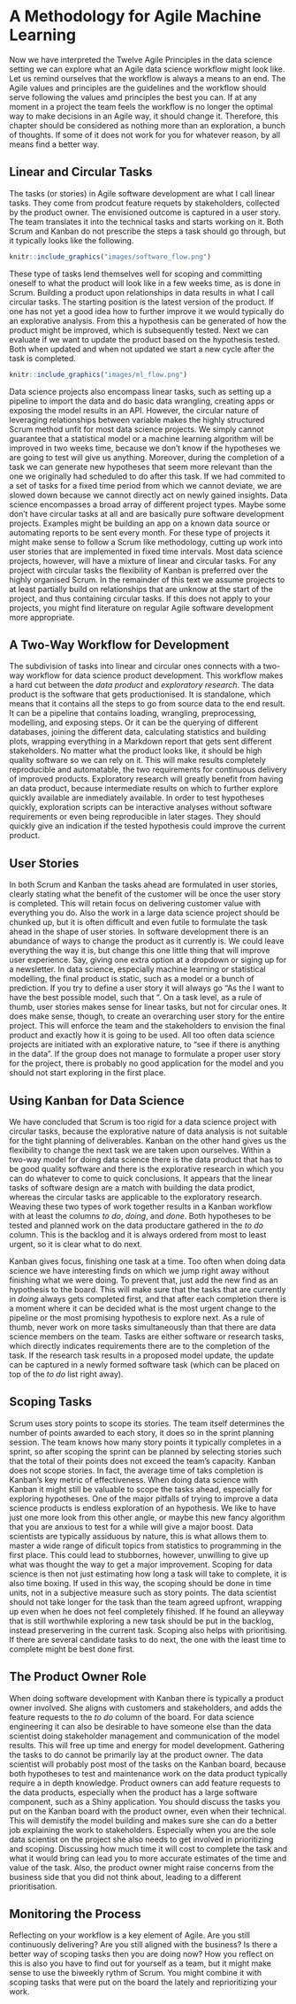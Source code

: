 # A Methodology for Agile Machine Learning

Now we have interpreted the Twelve Agile Principles in the data science setting we can explore what an Agile data science workflow might look like. Let us remind ourselves that the workflow is always a means to an end. The Agile values and principles are the guidelines and the workflow should serve following the values amd principles the best you can. If at any moment in a project the team feels the workflow is no longer the optimal way to make decisions in an Agile way, it should change it. Therefore, this chapter should be considered as nothing more than an exploration, a bunch of thoughts. If some of it does not work for you for whatever reason, by all means find a better way.

## Linear and Circular Tasks

The tasks (or stories) in Agile software development are what I call linear tasks. They come from prodcut feature requets by stakeholders, collected by the product owner. The envisioned outcome is captured in a user story. The team translates it into the technical tasks and starts working on it. Both Scrum and Kanban do not prescribe the steps a task should go through, but it typically looks like the following.

```r
knitr::include_graphics("images/software_flow.png")
```
These type of tasks lend themselves well for scoping and committing oneself to what the product will look like in a few weeks time, as is done in Scrum. Building a product upon relationships in data results in what I call circular tasks. The starting position is the latest version of the product. If one has not yet a good idea how to further improve it we would typically do an explorative analysis. From this a hypothesis can be generated of how the product might be improved, which is subsequently tested. Next we can evaluate if we want to update the product based on the hypothesis tested. Both when updated and when not updated we start a new cycle after the task is completed.

```r
knitr::include_graphics("images/ml_flow.png")
```
Data science projects also encompass linear tasks, such as setting up a pipeline to import the data and do basic data wrangling, creating apps or exposing the model results in an API. However, the circular nature of leveraging relationships between variable makes the highly structured Scrum method unfit for most data science projects. We simply cannot guarantee that a statistical model or a machine learning algorithm will be improved in two weeks time, because we don't know if the hypotheses we are going to test will give us anything. Moreover, during the completion of a task we can generate new hypotheses that seem more relevant than the one we originally had scheduled to do after this task. If we had commited to a set of tasks for a fixed time period from which we cannot deviate, we are slowed down because we cannot directly act on newly gained insights. Data science encompasses a broad array of different project types. Maybe some don't have circular tasks at all and are basically pure software development projects. Examples might be building an app on a known data source or automating reports to be sent every month. For these type of projects it might make sense to follow a Scrum like methodology, cutting up work into user stories that are implemented in fixed time intervals. Most data science projects, however, will have a mixture of linear and circular tasks. For any project with circular tasks the flexibility of Kanban is preferred over the highly organised Scrum. In the remainder of this text we assume projects to at least partially build on relationships that are unknow at the start of the project, and thus containing circular tasks. If this does not apply to your projects, you might find literature on regular Agile software development more appropriate.

## A Two-Way Workflow for Development

The subdivision of tasks into linear and circular ones connects with a two-way workflow for data science product development. This workflow makes a hard cut between the *data product* and *exploratory research*. The data product is the software that gets productionised. It is standalone, which means that it contains all the steps to go from source data to the end result. It can be a pipeline that contains loading, wrangling, preprocessing, modelling, and exposing steps. Or it can be the querying of different databases, joining the different data, calculating statistics and building plots, wrapping everything in a Markdown report that gets sent different stakeholders. No matter what the product looks like, it should be high quality software so we can rely on it. This will make results completely reproducible and automatable, the two requirements for continuous delivery of improved products. Exploratory research will greatly benefit from having an data product, because intermediate results on which to further explore quickly available are inmediately available. In order to test hypotheses quickly, exploration scripts can be interactive analyses without software requirements or even being reproducible in later stages. They should quickly give an indication if the tested hypothesis could improve the current product.

## User Stories

In both Scrum and Kanban the tasks ahead are formulated in user stories, clearly stating what the benefit of the customer will be once the user story is completed. This will retain focus on delivering customer value with everything you do. Also the work in a large data science project should be chunked up, but it is often difficult and even futile to formulate the task ahead in the shape of user stories. In software development there is an abundance of ways to change the product as it currently is. We could leave everything the way it is, but change this one little thing that will improve user experience. Say, giving one extra option at a dropdown or siging up for a newsletter. In data science, especially machine learning or statistical modelling, the final product is static, such as a model or a bunch of prediction. If you try to define a user story it will always go "As the <user of the model> I want to have the best possible model, such that <application of the model>". On a task level, as a rule of thumb, user stories makes sense for linear tasks, but not for circular ones. It does make sense, though, to create an overarching user story for the entire project. This will enforce the team and the stakeholders to envision the final product and exactly how it is going to be used. All too often data science projects are initiated with an explorative nature, to "see if there is anything in the data". If the group does not manage to formulate a proper user story for the project, there is probably no good application for the model and you should not start exploring in the first place.

## Using Kanban for Data Science

We have concluded that Scrum is too rigid for a data science project with circular tasks, because the explorative nature of data analysis is not suitable for the tight planning of deliverables. Kanban on the other hand gives us the flexibility to change the next task we are taken upon ourselves. Within a two-way model for doing data science there is the data product that has to be good quality software and there is the explorative research in which you can do whatever to come to quick conclusions. It appears that the linear tasks of software design are a match with building the data prodict, whereas the circular tasks are applicable to the exploratory research. Weaving these two types of work together results in a Kanban workflow with at least the columns *to do*, *doing*, and *done*. Both hypotheses to be tested and planned work on the data productare gathered in the *to do* column. This is the backlog and it is always ordered from most to least urgent, so it is clear what to do next. 

Kanban gives focus, finishing one task at a time. Too often when doing data science we have interesting finds on which we jump right away without finishing what we were doing. To prevent that, just add the new find as an hypothesis to the board. This will make sure that the tasks that are currently in *doing* always gets completed first, and that after each completion there is a moment where it can be decided what is the most urgent change to the pipeline or the most promising hypothesis to explore next. As a rule of thumb, never work on more tasks simultaneously than that there are data science members on the team. Tasks are either software or research tasks, which directly indicates requirements there are to the completion of the task. If the research task results in a proposed model update, the update can be captured in a newly formed software task (which can be placed on top of the *to do* list right away).

## Scoping Tasks

Scrum uses story points to scope its stories. The team itself determines the number of points awarded to each story, it does so in the sprint planning session. The team knows how many story points it typically completes in a sprint, so after scoping the sprint can be planned by selecting stories such that the total of their points does not exceed the team's capacity. Kanban does not scope stories. In fact, the average time of taks completion is Kanban's key metric of effectiveness. When doing data science with Kanban it might still be valuable to scope the tasks ahead, especially for exploring hypotheses. One of the major pitfalls of trying to improve a data science products is endless exploration of an hypothesis. We like to have just one more look from this other angle, or maybe this new fancy algorithm that you are anxious to test for a while will give a major boost. Data scientists are typically assiduous by nature, this is what allows them to master a wide range of dificult topics from statistics to programming in the first place. This could lead to stubbornes, however, unwilling to give up what was thought the way to get a major improvement. Scoping for data science is then not just estimating how long a task will take to complete, it is also time boxing. If used in this way, the scoping should be done in time units, not in a subjective measure such as story points. The data scientist should not take longer for the task than the team agreed upfront, wrapping up even when he does not feel completely fihished. If he found an alleyway that is still worthwhile exploring a new task should be put in the backlog, instead preservering in the current task. Scoping also helps with prioritising. If there are several candidate tasks to do next, the one with the least time to complete might be best done first. 

## The Product Owner Role

When doing software development with Kanban there is typically a product owner involved. She aligns with customers and stakeholders, and adds the feature requests to the *to do* column of the board. For data science engineering it can also be desirable to have someone else than the data scientist doing stakeholder management and communication of the model results. This will free up time and energy for model development. Gathering the tasks to do cannot be primarily lay at the product owner. The data scientist will probably post most of the tasks on the Kanban board, because both hypotheses to test and maintenance work on the data product typically require a in depth knowledge. Product owners can add feature requests to the data products, especially when the product has a large software component, such as a Shiny application. You should discuss the tasks you put on the Kanban board with the product owner, even when their technical. This will demistify the model building and makes sure she can do a better job explaining the work to stakeholders. Especially when you are the sole data scientist on the project she also needs to get involved in prioritizing and scoping. Discussing how much time it will cost to complete the task and what it would bring can lead you to more accurate estimates of the time and value of the task. Also, the product owner might raise concerns from the business side that you did not think about, leading to a different prioritisation.

## Monitoring the Process

Reflecting on your workflow is a key element of Agile. Are you still continuously delivering? Are you still aligned with the business? Is there a better way of scoping tasks then you are doing now? How you reflect on this is also you have to find out for yourself as a team, but it might make sense to use the biweekly rythm of Scrum. You might combine it with scoping tasks that were put on the board the lately and reprioritizing your work. 
